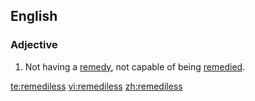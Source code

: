 ==English==

===Adjective===
{{en-adj|-}}

#Not having a [[remedy]], not capable of being [[remedy|remedied]].

[[te:remediless]]
[[vi:remediless]]
[[zh:remediless]]